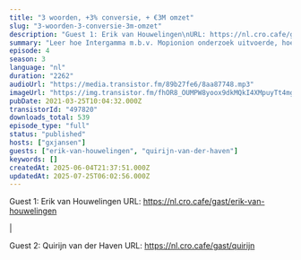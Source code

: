 ```yaml
---
title: "3 woorden, +3% conversie, + €3M omzet"
slug: "3-woorden-3-conversie-3m-omzet"
description: "Guest 1: Erik van Houwelingen\nURL: https://nl.cro.cafe/gast/erik-van-houwelingen\n\n|\n\nGuest 2: Quirijn van der Haven\nURL: https://nl.cro.cafe/gast/quirijn"
summary: "Leer hoe Intergamma m.b.v. Mopionion onderzoek uitvoerde, hoe 3 aangepaste woorden €3M extra omzet gaf en hoe ze daarmee de CRO Awards 2020 gewonnen hebben."
episode: 4
season: 3
language: "nl"
duration: "2262"
audioUrl: "https://media.transistor.fm/89b27fe6/8aa87748.mp3"
imageUrl: "https://img.transistor.fm/fhOR8_OUMPW8yoox9dkMQkI4XMpuyTt4mgggDv3XjIM/rs:fill:0:0:1/w:3000/h:3000/q:60/aHR0cHM6Ly9pbWct/dXBsb2FkLXByb2R1/Y3Rpb24udHJhbnNp/c3Rvci5mbS81NWE5/ODUxNWQzYzViNWEz/YThhZTY1Mzg2YTI4/OWU3Ni5qcGc.webp"
pubDate: 2021-03-25T10:04:32.000Z
transistorId: "497820"
downloads_total: 539
episode_type: "full"
status: "published"
hosts: ["gxjansen"]
guests: ["erik-van-houwelingen", "quirijn-van-der-haven"]
keywords: []
createdAt: 2025-06-04T21:37:51.000Z
updatedAt: 2025-07-25T06:02:56.000Z
---
```


Guest 1: Erik van Houwelingen
URL: https://nl.cro.cafe/gast/erik-van-houwelingen

|

Guest 2: Quirijn van der Haven
URL: https://nl.cro.cafe/gast/quirijn
